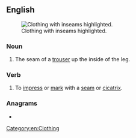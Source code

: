 ==English==
[[File:RV Schritt.png|thumb|Clothing with inseams highlighted.]]

===Noun===
{{en-noun}}

# The seam of a [[trouser]] up the inside of the leg.

===Verb===
{{en-verb}}

# To [[impress]] or [[mark]] with a [[seam]] or [[cicatrix]].
#: {{rfquotek|Alexander Pope}}

===Anagrams===
* {{anagrams|en|Amiens|Eisman|Emsian|amines|animes|animés|manies|mesian}}

[[Category:en:Clothing]]